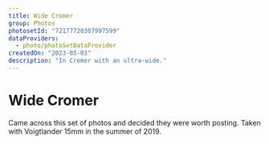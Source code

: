 ```yaml
---
title: Wide Cromer
group: Photos
photosetId: "72177720307997599"
dataProviders:
  - photo/photoSetDataProvider
createdOn: "2023-05-03"
description: "In Cromer with an ultra-wide."
---
```



# Wide Cromer

Came across this set of photos and decided they were worth posting. Taken with Voigtlander 15mm in the summer of 2019.

<PhotoSet />
